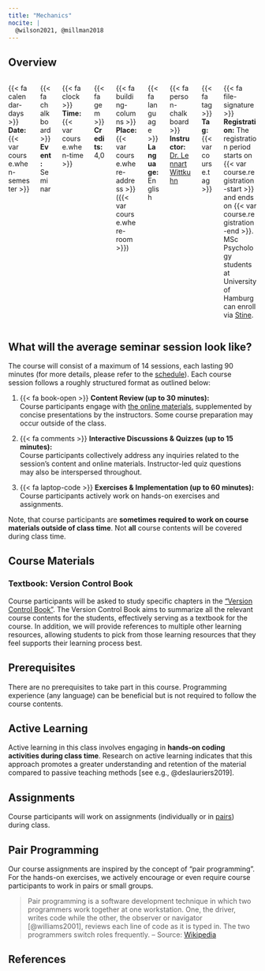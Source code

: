 ```yaml
---
title: "Mechanics"
nocite: |
  @wilson2021, @millman2018
---
```


## Overview

:::: {.columns}
::: {.column width="65%"}
{{< fa calendar-days >}} **Date:** {{< var course.when-semester >}}
:::
::: {.column width="35%"}
{{< fa chalkboard >}} **Event:** Seminar
:::
::: {.column width="65%"}
{{< fa clock >}} **Time:** {{< var course.when-time >}}
:::
::: {.column width="35%"}
{{< fa gem >}} **Credits:** 4,0
:::
::: {.column width="65%"}
{{< fa building-columns >}} **Place:** {{< var course.where-address >}} ({{< var course.where-room >}})
:::
::: {.column width="35%"}
{{< fa language >}} **Language:** English
:::
::: {.column width="65%"}
{{< fa person-chalkboard >}} **Instructor:** [Dr. Lennart Wittkuhn]({{< var team.lennart.website >}})
:::
::: {.column width="35%"}
{{< fa tag >}} **Tag:** {{< var course.tag >}}
:::
::: {.column width="100%"}
{{< fa file-signature >}} **Registration:** The registration period starts on {{< var course.registration-start >}} and ends on {{< var course.registration-end >}}.
MSc Psychology students at University of Hamburg can enroll via [Stine]({{< var links.stine >}}).
:::
::::

## What will the average seminar session look like?

The course will consist of a maximum of 14 sessions, each lasting 90 minutes (for more details, please refer to the [schedule](schedule.qmd)).
Each course session follows a roughly structured format as outlined below:

1. {{< fa book-open >}} **Content Review (up to 30 minutes):**
<br> Course participants engage with [the online materials]({{< var links.book >}}), supplemented by concise presentations by the instructors.
Some course preparation may occur outside of the class.
   
2. {{< fa comments >}} **Interactive Discussions & Quizzes (up to 15 minutes):**
<br>Course participants collectively address any inquiries related to the session's content and online materials.
Instructor-led quiz questions may also be interspersed throughout.

3. {{< fa laptop-code >}} **Exercises & Implementation (up to 60 minutes):**
<br>Course participants actively work on hands-on exercises and assignments.

Note, that course participants are **sometimes required to work on course materials outside of class time**.
Not **all** course contents will be covered during class time.

## Course Materials

### Textbook: Version Control Book

Course participants will be asked to study specific chapters in the ["Version Control Book"]({{< var links.book >}}).
The Version Control Book aims to summarize all the relevant course contents for the students, effectively serving as a textbook for the course.
In addition, we will provide references to multiple other learning resources, allowing students to pick from those learning resources that they feel supports their learning process best.

## Prerequisites

There are no prerequisites to take part in this course.
Programming experience (any language) can be beneficial but is not required to follow the course contents.

## Active Learning

Active learning in this class involves engaging in **hands-on coding activities during class time**.
Research on active learning indicates that this approach promotes a greater understanding and retention of the material compared to passive teaching methods [see e.g., @deslauriers2019].

## Assignments

Course participants will work on assignments (individually or in [pairs](#pair-programming)) during class.

## Pair Programming

Our course assignments are inspired by the concept of "pair programming".
For the hands-on exercises, we actively encourage or even require course participants to work in pairs or small groups.

> Pair programming is a software development technique in which two programmers work together at one workstation.
One, the driver, writes code while the other, the observer or navigator [@williams2001], reviews each line of code as it is typed in.
The two programmers switch roles frequently.
-- Source: [Wikipedia](https://en.wikipedia.org/wiki/Pair_programming)

## References

:::{#refs}
:::
